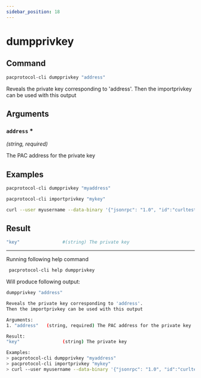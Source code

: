 ```yaml
---
sidebar_position: 18
---
```


# dumpprivkey
## Command

```bash
pacprotocol-cli dumpprivkey "address"
```

Reveals the private key corresponding to 'address'.
Then the importprivkey can be used with this output



## Arguments

### `address` <span class='asterisk'>*</span>
*(string, required)*

The PAC address for the private key


## Examples
```bash
pacprotocol-cli dumpprivkey "myaddress"
```

```bash
pacprotocol-cli importprivkey "mykey"
```

```bash
curl --user myusername --data-binary '{"jsonrpc": "1.0", "id":"curltest", "method": "dumpprivkey", "params": ["myaddress"] }' -H 'content-type: text/plain;' http://127.0.0.1:1111/
```
## Result
```bash
"key"                #(string) The private key
```


___

Running following help command
```bash
 pacprotocol-cli help dumpprivkey
```
Will produce following output:


```bash
dumpprivkey "address"

Reveals the private key corresponding to 'address'.
Then the importprivkey can be used with this output

Arguments:
1. "address"   (string, required) The PAC address for the private key

Result:
"key"                (string) The private key

Examples:
> pacprotocol-cli dumpprivkey "myaddress"
> pacprotocol-cli importprivkey "mykey"
> curl --user myusername --data-binary '{"jsonrpc": "1.0", "id":"curltest", "method": "dumpprivkey", "params": ["myaddress"] }' -H 'content-type: text/plain;' http://127.0.0.1:1111/

```

